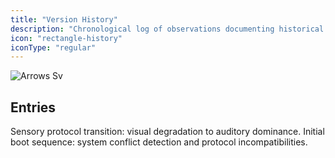```yaml
---
title: "Version History"
description: "Chronological log of observations documenting historical protocols, legacy code persistence, and system evolution patterns."
icon: "rectangle-history"
iconType: "regular"
---
```


![Arrows Sv](/Arrows.svg)

## Entries

<Columns cols={2}>
  <Card title="oslobodjena-dusk-20251001" icon="atom-simple" iconType="regular" href="/cf-01/oslobodjena-dusk-20251001" cta="View">
    Sensory protocol transition: visual degradation to auditory dominance.
  </Card>
  <Card title="arrival-sequence-20250930" icon="atom-simple" iconType="regular" href="/cf-01/arrival-sequence-20250930" cta="View">
    Initial boot sequence: system conflict detection and protocol incompatibilities.
  </Card>
  <Card title="Test" icon="sparkles" href="/cf-01/arrival-sequence-20250930">
    
  </Card>
</Columns>

## 